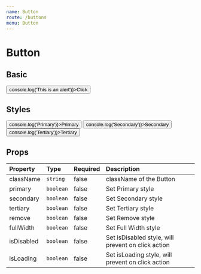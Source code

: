 ```yaml
---
name: Button
route: /buttons
menu: Button
---
```


# Button


## Basic

<Playground>
  <Button onClick={() => console.log('This is an alert')}>Click</Button>
</Playground>

## Styles

<Playground>
  <FlexAlign>
    <Button primary onClick={() => console.log('Primary')}>Primary</Button>
    <Button secondary onClick={() => console.log('Secondary')}>Secondary</Button>
    <Button tertiary onClick={() => console.log('Tertiary')}>Tertiary</Button>
  </FlexAlign>
</Playground>

## Props

| Property   | Type      | Required | Description                                        |
| :-------   | :---      | :------- | :----------                                        |
| className  | `string`  | false    | className of the Button                            |
| primary    | `boolean` | false    | Set Primary style                                  |
| secondary  | `boolean` | false    | Set Secondary style                                |
| tertiary   | `boolean` | false    | Set Tertiary style                                 |
| remove     | `boolean` | false    | Set Remove style                                   |
| fullWidth  | `boolean` | false    | Set Full Width style                               |
| isDisabled | `boolean` | false    | Set isDisabled style, will prevent on click action |
| isLoading  | `boolean` | false    | Set isLoading style, will prevent on click action  |